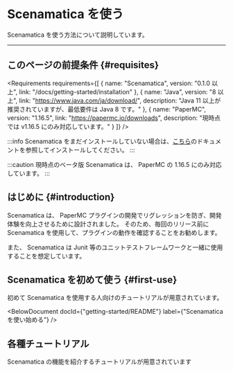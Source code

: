 
# Scenamatica を使う

Scenamatica を使う方法について説明しています。

---

## このページの前提条件 {#requisites}

<Requirements requirements={[
  {
    name: "Scenamatica",
    version: "0.1.0 以上",
    link: "/docs/getting-started/installation"
  },
  {
    name: "Java",
    version: "8 以上",
    link: "https://www.java.com/ja/download/",
    description: "Java 11 以上が推奨されていますが、最低要件は Java 8 です。"
  },
  {
    name: "PaperMC",
    version: "1.16.5",
    link: "https://papermc.io/downloads",
    description: "現時点では v1.16.5 にのみ対応しています。"
  }
]} />

:::info
Scenamatica をまだインストールしていない場合は、[こちら](/docs/getting-started/installation)のドキュメントを参照してインストールしてください。
:::

:::caution
現時点のベータ版 Scenamatica は、 PaperMC の 1.16.5 にのみ対応しています。
:::
  
## はじめに {#introduction}

Scenamatica は、 PaperMC プラグインの開発でリグレッションを防ぎ、開発体験を向上させるために設計されました。
そのため、毎回のリリース前に Scenamatica を使用して、プラグインの動作を確認することをお勧めします。

また、 Scenamatica は Junit 等のユニットテストフレームワークと一緒に使用することを想定しています。

## Scenamatica を初めて使う {#first-use}

初めて Scenamatica を使用する人向けのチュートリアルが用意されています。

<BelowDocument docId={"getting-started/README"}
               label={"Scenamatica を使い始める"} />

## 各種チュートリアル

Scenamatica の機能を紹介するチュートリアルが用意されています
